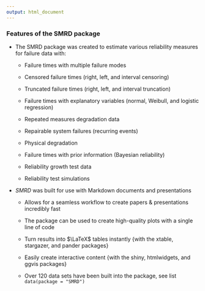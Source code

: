 ```yaml
---
output: html_document
---
```


### Features of the SMRD package

- The SMRD package was created to estimate various reliability measures for failure data with:

    + Failure times with multiple failure modes

    + Censored failure times (right, left, and interval censoring)

    + Truncated failure times (right, left, and interval truncation)

    + Failure times with explanatory variables (normal, Weibull, and logistic regression)

    + Repeated measures degradation data

    + Repairable system failures (recurring events)

    + Physical degradation

    + Failure times with prior information (Bayesian reliability)

    + Reliability growth test data

    + Reliability test simulations

- _SMRD_ was built for use with Markdown documents and presentations 

    + Allows for a seamless workflow to create papers & presentations incredibly fast 
    
    + The package can be used to create high-quality plots with a single line of code 

    + Turn results into $\LaTeX$ tables instantly {with the xtable, stargazer, and pander packages}

    + Easily create interactive content {with the shiny, htmlwidgets, and ggvis packages} 

    + Over 120 data sets have been built into the package, see list `data(package = "SMRD")`
